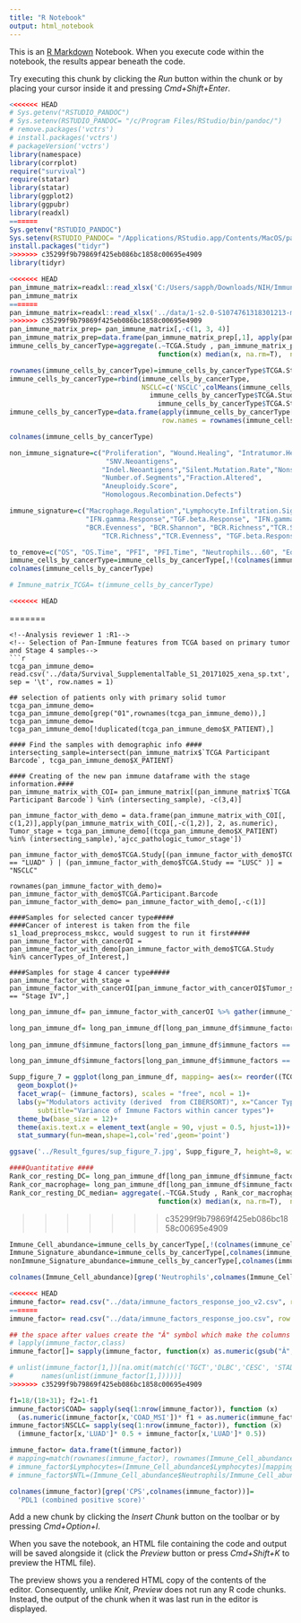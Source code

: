 ```yaml
---
title: "R Notebook"
output: html_notebook
---
```


This is an [R Markdown](http://rmarkdown.rstudio.com) Notebook. When you execute code within the notebook, the results appear beneath the code. 

Try executing this chunk by clicking the *Run* button within the chunk or by placing your cursor inside it and pressing *Cmd+Shift+Enter*. 
```r
<<<<<<< HEAD
# Sys.getenv("RSTUDIO_PANDOC")
# Sys.setenv(RSTUDIO_PANDOC= "/c/Program Files/RStudio/bin/pandoc/")
# remove.packages('vctrs')
# install.packages('vctrs')
# packageVersion('vctrs')
library(namespace)
library(corrplot)
require("survival")
require(statar)
library(statar)
library(ggplot2)
library(ggpubr)
library(readxl)
=======
Sys.getenv("RSTUDIO_PANDOC")
Sys.setenv(RSTUDIO_PANDOC= "/Applications/RStudio.app/Contents/MacOS/pandoc")
install.packages("tidyr")
>>>>>>> c35299f9b79869f425eb086bc1858c00695e4909
library(tidyr)
```

<!-- Load and  build Pan-Immune features from TCGA-->
```r
<<<<<<< HEAD
pan_immune_matrix=readxl::read_xlsx('C:/Users/sapph/Downloads/NIH/Immune_determinant_for_power_of_TMB/data/1-s2.0-S1074761318301213-mmc2.xlsx')
pan_immune_matrix
=======
pan_immune_matrix=readxl::read_xlsx('../data/1-s2.0-S1074761318301213-mmc2.xlsx')
>>>>>>> c35299f9b79869f425eb086bc1858c00695e4909
pan_immune_matrix_prep= pan_immune_matrix[,-c(1, 3, 4)]
pan_immune_matrix_prep=data.frame(pan_immune_matrix_prep[,1], apply(pan_immune_matrix_prep[,-1], 2, as.numeric))
immune_cells_by_cancerType=aggregate(.~TCGA.Study , pan_immune_matrix_prep,
                                     function(x) median(x, na.rm=T),  na.action = NULL)

rownames(immune_cells_by_cancerType)=immune_cells_by_cancerType$TCGA.Study
immune_cells_by_cancerType=rbind(immune_cells_by_cancerType, 
                                 NSCLC=c('NSCLC',colMeans(immune_cells_by_cancerType[
                                   immune_cells_by_cancerType$TCGA.Study=='LUSC'|
                                     immune_cells_by_cancerType$TCGA.Study=='LUAD',-(1)])))
immune_cells_by_cancerType=data.frame(apply(immune_cells_by_cancerType[,-1], 2, as.numeric),
                                      row.names = rownames(immune_cells_by_cancerType))

colnames(immune_cells_by_cancerType)

non_immune_signature=c("Proliferation", "Wound.Healing", "Intratumor.Heterogeneity",
                        "SNV.Neoantigens",
                       "Indel.Neoantigens","Silent.Mutation.Rate","Nonsilent.Mutation.Rate",
                       "Number.of.Segments","Fraction.Altered",
                       "Aneuploidy.Score",
                       "Homologous.Recombination.Defects")

immune_signature=c("Macrophage.Regulation","Lymphocyte.Infiltration.Signature.Score",
                   "IFN.gamma.Response","TGF.beta.Response", "IFN.gamma.Response",
                   "BCR.Evenness", "BCR.Shannon", "BCR.Richness","TCR.Shannon",
                       "TCR.Richness","TCR.Evenness", "TGF.beta.Response")

to_remove=c("OS", "OS.Time", "PFI", "PFI.Time", "Neutrophils...60", "Eosinophils...61")
immune_cells_by_cancerType=immune_cells_by_cancerType[,!(colnames(immune_cells_by_cancerType) %in% to_remove)]
colnames(immune_cells_by_cancerType)

# Immune_matrix_TCGA= t(immune_cells_by_cancerType)

<<<<<<< HEAD
```
=======
```
<!--Analysis reviewer 1 :R1-->
<!-- Selection of Pan-Immune features from TCGA based on primary tumor and Stage 4 samples-->
```r
tcga_pan_immune_demo= read.csv('../data/Survival_SupplementalTable_S1_20171025_xena_sp.txt', sep = '\t', row.names = 1)

## selection of patients only with primary solid tumor 
tcga_pan_immune_demo= tcga_pan_immune_demo[grep("01",rownames(tcga_pan_immune_demo)),] 
tcga_pan_immune_demo= tcga_pan_immune_demo[!duplicated(tcga_pan_immune_demo$X_PATIENT),]

#### Find the samples with demographic info ####
intersecting_sample=intersect(pan_immune_matrix$`TCGA Participant Barcode`, tcga_pan_immune_demo$X_PATIENT)

#### Creating of the new pan immune dataframe with the stage information.####
pan_immune_matrix_with_COI= pan_immune_matrix[(pan_immune_matrix$`TCGA Participant Barcode`) %in% (intersecting_sample), -c(3,4)]

pan_immune_factor_with_demo = data.frame(pan_immune_matrix_with_COI[, c(1,2)],apply(pan_immune_matrix_with_COI[,-c(1,2)], 2, as.numeric), Tumor_stage = tcga_pan_immune_demo[(tcga_pan_immune_demo$X_PATIENT) %in% (intersecting_sample),'ajcc_pathologic_tumor_stage'])

pan_immune_factor_with_demo$TCGA.Study[(pan_immune_factor_with_demo$TCGA.Study == "LUAD" ) | (pan_immune_factor_with_demo$TCGA.Study == "LUSC" )] = "NSCLC"

rownames(pan_immune_factor_with_demo)= pan_immune_factor_with_demo$TCGA.Participant.Barcode
pan_immune_factor_with_demo= pan_immune_factor_with_demo[,-c(1)]

####Samples for selected cancer type#####
####Cancer of interest is taken from the file s1_load_preprocess_mskcc, would suggest to run it first#####
pan_immune_factor_with_cancerOI = pan_immune_factor_with_demo[pan_immune_factor_with_demo$TCGA.Study %in% cancerTypes_of_Interest,]

####Samples for stage 4 cancer type#####
pan_immune_factor_with_stage = pan_immune_factor_with_cancerOI[pan_immune_factor_with_cancerOI$Tumor_stage == "Stage IV",]

```
<!--Analysis reviewer 2: R2-->
<!-- Box plot Pan-Immune features (Top Modulator) from TCGA: Facet-->
```r
long_pan_immune_df= pan_immune_factor_with_cancerOI %>% gather(immune_factors, RNA_exp, 2:61)

long_pan_immune_df= long_pan_immune_df[long_pan_immune_df$immune_factors %in% c("Dendritic.Cells.Resting",
                                                                                "Macrophages.M1"),]
long_pan_immune_df$immune_factors[long_pan_immune_df$immune_factors == "Dendritic.Cells.Resting"] = "Resting dendritic cell"

long_pan_immune_df$immune_factors[long_pan_immune_df$immune_factors == "Macrophages.M1"] = "M1 Macrophages"

Supp_figure_7 = ggplot(long_pan_immune_df, mapping= aes(x= reorder((TCGA.Study), as.numeric(RNA_exp), na.rm = TRUE), y = as.numeric(RNA_exp)))+
  geom_boxplot()+
  facet_wrap(~ (immune_factors), scales = "free", ncol = 1)+
  labs(y="Modulators activity (derived  from CIBERSORT)", x="Cancer Type", 
       subtitle="Variance of Immune Factors within cancer types")+
  theme_bw(base_size = 12)+
  theme(axis.text.x = element_text(angle = 90, vjust = 0.5, hjust=1))+
  stat_summary(fun=mean,shape=1,col='red',geom='point')

ggsave('../Result_fgures/sup_figure_7.jpg', Supp_figure_7, height=8, width = 8, units = 'in', dpi = 300)

####Quantitative ####
Rank_cor_resting_DC= long_pan_immune_df[long_pan_immune_df$immune_factors == "Resting dendritic cell",]
Rank_cor_macrophage= long_pan_immune_df[long_pan_immune_df$immune_factors == "M1 Macrophages",]
Rank_cor_resting_DC_median= aggregate(.~TCGA.Study , Rank_cor_macrophage,
                                     function(x) median(x, na.rm=T),  na.action = NULL)

```
>>>>>>> c35299f9b79869f425eb086bc1858c00695e4909

<!-- Divide them into diff types of info -->
```r
Immune_Cell_abundance=immune_cells_by_cancerType[,!(colnames(immune_cells_by_cancerType) %in% c(non_immune_signature, immune_signature))]
Immune_Signature_abundance=immune_cells_by_cancerType[,colnames(immune_cells_by_cancerType) %in%  immune_signature]
nonImmune_Signature_abundance=immune_cells_by_cancerType[,colnames(immune_cells_by_cancerType) %in%  non_immune_signature]
```
<!-- Further Preprocessing -->
```r
colnames(Immune_Cell_abundance)[grep('Neutrophils',colnames(Immune_Cell_abundance))]='Neutrophils'
```
<!-- Joo's immune matrix -->
```r
<<<<<<< HEAD
immune_factor= read.csv("../data/immune_factors_response_joo_v2.csv", row.names = 1)
=======
immune_factor= read.csv("../data/immune_factors_response_joo.csv", row.names = 1)

## the space after values create the "Â" symbol which make the columns as character
# lapply(immune_factor,class)
immune_factor[]= sapply(immune_factor, function(x) as.numeric(gsub("Â","",x)))

# unlist(immune_factor[1,])[na.omit(match(c('TGCT','DLBC','CESC', 'STAD', 'READ', 'PRAD','CHOL', 'MESO', 'KICH'),
#       names(unlist(immune_factor[1,]))))]
>>>>>>> c35299f9b79869f425eb086bc1858c00695e4909

f1=18/(18+31); f2=1-f1
immune_factor$COAD= sapply(seq(1:nrow(immune_factor)), function (x) 
  (as.numeric(immune_factor[x,'COAD_MSI'])* f1 + as.numeric(immune_factor[x,'COAD_MSS'])* f2))
immune_factor$NSCLC= sapply(seq(1:nrow(immune_factor)), function (x) 
  (immune_factor[x,'LUAD']* 0.5 + immune_factor[x,'LUAD']* 0.5))

immune_factor= data.frame(t(immune_factor))
# mapping=match(rownames(immune_factor), rownames(Immune_Cell_abundance))
# immune_factor$Lymphocytes=(Immune_Cell_abundance$Lymphocytes)[mapping]
# immune_factor$NTL=(Immune_Cell_abundance$Neutrophils/Immune_Cell_abundance$Lymphocytes)[mapping]

colnames(immune_factor)[grep('CPS',colnames(immune_factor))]=
  'PDL1 (combined positive score)'
```


Add a new chunk by clicking the *Insert Chunk* button on the toolbar or by pressing *Cmd+Option+I*.

When you save the notebook, an HTML file containing the code and output will be saved alongside it (click the *Preview* button or press *Cmd+Shift+K* to preview the HTML file). 

The preview shows you a rendered HTML copy of the contents of the editor. Consequently, unlike *Knit*, *Preview* does not run any R code chunks. Instead, the output of the chunk when it was last run in the editor is displayed.

